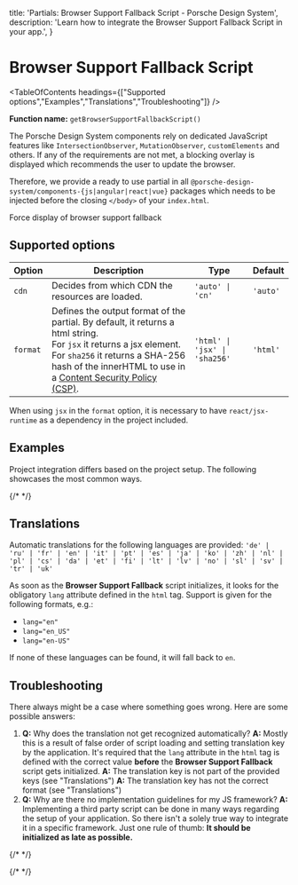 
  title: 'Partials: Browser Support Fallback Script - Porsche Design System',
  description: 'Learn how to integrate the Browser Support Fallback Script in your app.',
}

# Browser Support Fallback Script

<TableOfContents headings={["Supported options","Examples","Translations","Troubleshooting"]} />

**Function name:** `getBrowserSupportFallbackScript()`

The Porsche Design System components rely on dedicated JavaScript features like `IntersectionObserver`,
`MutationObserver`, `customElements` and others. If any of the requirements are not met, a blocking overlay is displayed
which recommends the user to update the browser.

Therefore, we provide a ready to use partial in all `@porsche-design-system/components-{js|angular|react|vue}` packages
which needs to be injected before the closing `</body>` of your `index.html`.

<PButton onClick="showFallback">Force display of browser support fallback</PButton>

## Supported options

| Option   | Description                                                                                                                                                                                                                                                                  | Type                        | Default |
| -------- |------------------------------------------------------------------------------------------------------------------------------------------------------------------------------------------------------------------------------------------------------------------------------| --------------------------- | ------- |
| `cdn`    | Decides from which CDN the resources are loaded.                                                                                                                                                                                                                             | `'auto' \| 'cn'`             | `'auto'` |
| `format` | Defines the output format of the partial. By default, it returns a html string. <br/> For `jsx` it returns a jsx element. For `sha256` it returns a SHA-256 hash of the innerHTML to use in a [Content Security Policy (CSP)](/must-know/security/content-security-policy).                                                | `'html' \| 'jsx' \| 'sha256'` | `'html'` |

When using `jsx` in the `format` option, it is necessary to have `react/jsx-runtime` as a dependency in the project
included.

## Examples

Project integration differs based on the project setup.
The following showcases the most common ways.

{/* <PartialDocs name="getBrowserSupportFallbackScript" :params="params" location="body"></PartialDocs> */}

## Translations

Automatic translations for the following languages are provided:
`'de' | 'ru' | 'fr' | 'en' | 'it' | 'pt' | 'es' | 'ja' | 'ko' | 'zh' | 'nl' | 'pl' | 'cs' | 'da' | 'et' | 'fi' | 'lt' | 'lv' | 'no' | 'sl' | 'sv' | 'tr' | 'uk'`

As soon as the **Browser Support Fallback** script initializes, it looks for the obligatory `lang` attribute defined in
the `html` tag. Support is given for the following formats, e.g.:

- `lang="en"`
- `lang="en_US"`
- `lang="en-US"`

If none of these languages can be found, it will fall back to `en`.

## Troubleshooting

There always might be a case where something goes wrong. Here are some possible answers:

1. **Q:** Why does the translation not get recognized automatically?
**A:** Mostly this is a result of false order of script loading and setting translation key by the application. It's
required that the `lang` attribute in the `html` tag is defined with the correct value **before** the **Browser
Support Fallback** script gets initialized.
**A:** The translation key is not part of the provided keys (see "Translations")
**A:** The translation key has not the correct format (see "Translations")
2. **Q:** Why are there no implementation guidelines for my JS framework?
**A:** Implementing a third party script can be done in many ways regarding the setup of your application. So there
isn't a solely true way to integrate it in a specific framework. Just one rule of thumb: **It should be initialized
as late as possible.**

{/* <script lang="ts">

  @Component
  public params = [
{
  value: ""
},
{
  value: "{ cdn: 'cn' }",
  comment: 'force using China CDN',
},
  ];

  public showFallback = (): void => {
  const script = document.createElement('script');
  const src = `https://cdn.ui.porsche.com${CDN_BASE_PATH}/${FALLBACKS_MANIFEST.browserSupport}`;
  script.src = process.env.NODE_ENV === 'production' ? src : src.replace('https://cdn.ui.porsche.com/porsche-design-system', 'http://localhost:3001');
  document.body.appendChild(script);
};
}
</script> */}

{/* <style scoped lang="scss">
  :deep(table code::before) {
  content: '' !important;
}
</style> */}
